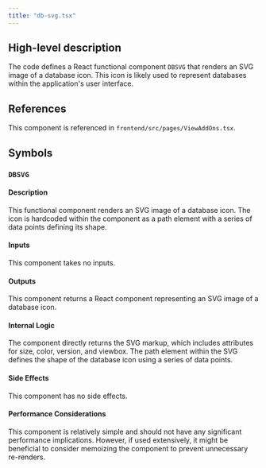 ```yaml
---
title: "db-svg.tsx"
---
```


## High-level description
The code defines a React functional component `DBSVG` that renders an SVG image of a database icon. This icon is likely used to represent databases within the application's user interface.

## References
This component is referenced in `frontend/src/pages/ViewAddOns.tsx`.

## Symbols

### `DBSVG`
#### Description
This functional component renders an SVG image of a database icon. The icon is hardcoded within the component as a path element with a series of data points defining its shape.

#### Inputs
This component takes no inputs.

#### Outputs
This component returns a React component representing an SVG image of a database icon.

#### Internal Logic
The component directly returns the SVG markup, which includes attributes for size, color, version, and viewbox. The path element within the SVG defines the shape of the database icon using a series of data points.

#### Side Effects
This component has no side effects.

#### Performance Considerations
This component is relatively simple and should not have any significant performance implications. However, if used extensively, it might be beneficial to consider memoizing the component to prevent unnecessary re-renders.
